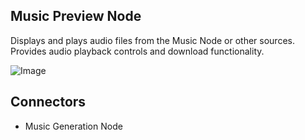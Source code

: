 ## Music Preview Node

Displays and plays audio files from the Music Node or other sources. Provides audio playback controls and download functionality.

![Image](https://res.cloudinary.com/dvu6ueq2b/image/upload/v1755727604/Docs%20images/musicpreview-node_whfai9.png)

## Connectors

- Music Generation Node
